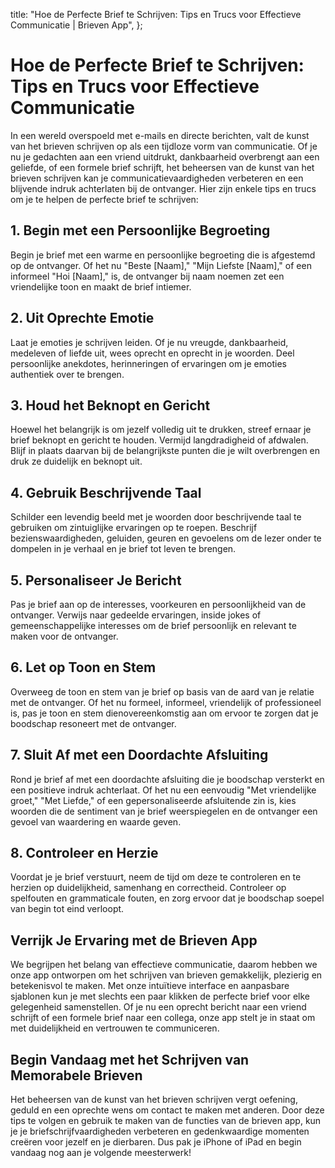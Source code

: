 
  title: "Hoe de Perfecte Brief te Schrijven: Tips en Trucs voor Effectieve Communicatie | Brieven App",
};

# Hoe de Perfecte Brief te Schrijven: Tips en Trucs voor Effectieve Communicatie

<MdxImage src="/blog/write-perfect-letter.jpg" alt="Hoe de Perfecte Brief te Schrijven: Tips en Trucs voor Effectieve Communicatie" width={800} height={700} />

In een wereld overspoeld met e-mails en directe berichten, valt de kunst van het brieven schrijven op als een tijdloze vorm van communicatie. Of je nu je gedachten aan een vriend uitdrukt, dankbaarheid overbrengt aan een geliefde, of een formele brief schrijft, het beheersen van de kunst van het brieven schrijven kan je communicatievaardigheden verbeteren en een blijvende indruk achterlaten bij de ontvanger. Hier zijn enkele tips en trucs om je te helpen de perfecte brief te schrijven:

## 1. Begin met een Persoonlijke Begroeting

Begin je brief met een warme en persoonlijke begroeting die is afgestemd op de ontvanger. Of het nu "Beste [Naam]," "Mijn Liefste [Naam]," of een informeel "Hoi [Naam]," is, de ontvanger bij naam noemen zet een vriendelijke toon en maakt de brief intiemer.

## 2. Uit Oprechte Emotie

Laat je emoties je schrijven leiden. Of je nu vreugde, dankbaarheid, medeleven of liefde uit, wees oprecht en oprecht in je woorden. Deel persoonlijke anekdotes, herinneringen of ervaringen om je emoties authentiek over te brengen.

## 3. Houd het Beknopt en Gericht

Hoewel het belangrijk is om jezelf volledig uit te drukken, streef ernaar je brief beknopt en gericht te houden. Vermijd langdradigheid of afdwalen. Blijf in plaats daarvan bij de belangrijkste punten die je wilt overbrengen en druk ze duidelijk en beknopt uit.

## 4. Gebruik Beschrijvende Taal

Schilder een levendig beeld met je woorden door beschrijvende taal te gebruiken om zintuiglijke ervaringen op te roepen. Beschrijf bezienswaardigheden, geluiden, geuren en gevoelens om de lezer onder te dompelen in je verhaal en je brief tot leven te brengen.

## 5. Personaliseer Je Bericht

Pas je brief aan op de interesses, voorkeuren en persoonlijkheid van de ontvanger. Verwijs naar gedeelde ervaringen, inside jokes of gemeenschappelijke interesses om de brief persoonlijk en relevant te maken voor de ontvanger.

## 6. Let op Toon en Stem

Overweeg de toon en stem van je brief op basis van de aard van je relatie met de ontvanger. Of het nu formeel, informeel, vriendelijk of professioneel is, pas je toon en stem dienovereenkomstig aan om ervoor te zorgen dat je boodschap resoneert met de ontvanger.

## 7. Sluit Af met een Doordachte Afsluiting

Rond je brief af met een doordachte afsluiting die je boodschap versterkt en een positieve indruk achterlaat. Of het nu een eenvoudig "Met vriendelijke groet," "Met Liefde," of een gepersonaliseerde afsluitende zin is, kies woorden die de sentiment van je brief weerspiegelen en de ontvanger een gevoel van waardering en waarde geven.

## 8. Controleer en Herzie

Voordat je je brief verstuurt, neem de tijd om deze te controleren en te herzien op duidelijkheid, samenhang en correctheid. Controleer op spelfouten en grammaticale fouten, en zorg ervoor dat je boodschap soepel van begin tot eind verloopt.

## Verrijk Je Ervaring met de Brieven App

We begrijpen het belang van effectieve communicatie, daarom hebben we onze app ontworpen om het schrijven van brieven gemakkelijk, plezierig en betekenisvol te maken. Met onze intuïtieve interface en aanpasbare sjablonen kun je met slechts een paar klikken de perfecte brief voor elke gelegenheid samenstellen. Of je nu een oprecht bericht naar een vriend schrijft of een formele brief naar een collega, onze app stelt je in staat om met duidelijkheid en vertrouwen te communiceren.

## Begin Vandaag met het Schrijven van Memorabele Brieven

Het beheersen van de kunst van het brieven schrijven vergt oefening, geduld en een oprechte wens om contact te maken met anderen. Door deze tips te volgen en gebruik te maken van de functies van de brieven app, kun je je briefschrijfvaardigheden verbeteren en gedenkwaardige momenten creëren voor jezelf en je dierbaren. Dus pak je iPhone of iPad en begin vandaag nog aan je volgende meesterwerk!